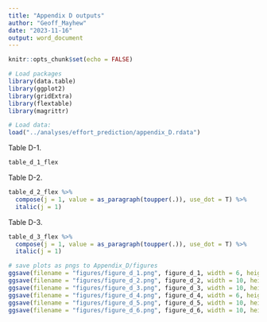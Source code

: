 ```yaml
---
title: "Appendix D outputs"
author: "Geoff_Mayhew"
date: "2023-11-16"
output: word_document
---
```


```r
knitr::opts_chunk$set(echo = FALSE)

# Load packages
library(data.table)
library(ggplot2)
library(gridExtra)
library(flextable)
library(magrittr)

# Load data:
load("../analyses/effort_prediction/appendix_D.rdata")
```


Table D-1.
```r
table_d_1_flex
```

\newpage
Table D-2.
```r
table_d_2_flex %>%
  compose(j = 1, value = as_paragraph(toupper(.)), use_dot = T) %>%
  italic(j = 1)
```


Table D-3.
```r
table_d_3_flex %>%
  compose(j = 1, value = as_paragraph(toupper(.)), use_dot = T) %>%
  italic(j = 1)
```

\newpage

```r
# save plots as pngs to Appendix_D/figures
ggsave(filename = "figures/figure_d_1.png", figure_d_1, width = 6, height = 6, units = "in")
ggsave(filename = "figures/figure_d_2.png", figure_d_2, width = 10, height = 4, units = "in")
ggsave(filename = "figures/figure_d_3.png", figure_d_3, width = 10, height = 4, units = "in")
ggsave(filename = "figures/figure_d_4.png", figure_d_4, width = 6, height = 6, units = "in")
ggsave(filename = "figures/figure_d_5.png", figure_d_5, width = 10, height = 4, units = "in")
ggsave(filename = "figures/figure_d_6.png", figure_d_6, width = 10, height = 4, units = "in")
```
